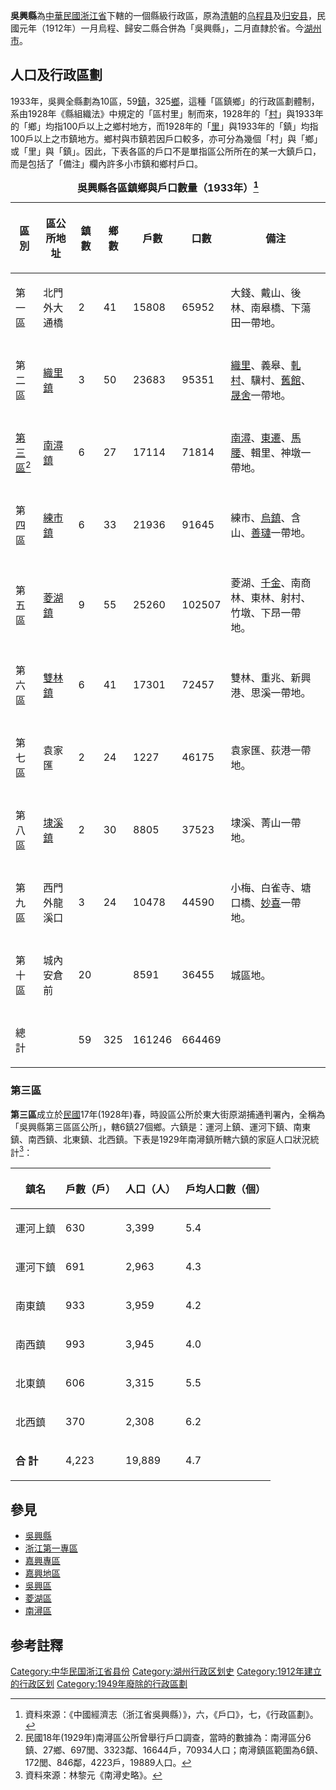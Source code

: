 '''吳興縣'''為[[中華民國|中華民國]][[浙江省_(中華民國)|浙江省]]下轄的一個縣級行政區，原為[[清朝|清朝]]的[[乌程县|乌程县]]及[[归安县|归安县]]，民國元年（1912年）一月烏程、歸安二縣合併為「吳興縣」，二月直隸於省。今[[湖州市|湖州市]]。
{{multiple image
| align = right
| perrow = 2/2/2
| total_width = 280
| caption_align = center
| title = 
| image1 = ROC Div Zhejiang.svg
| caption1 = 中華民國大陸時期的浙江省
| image2 = 亚新地学社1936年《袖珍中华全图》--07浙江省.jpg
| caption2 = 亞新地學社1936年《袖珍中華全圖》的浙江省地圖
}}

== 人口及行政區劃 ==
1933年，吳興全縣劃為10區，59[[鎮|鎮]]，325[[鄉|鄉]]，這種「區鎮鄉」的行政區劃體制，系由1928年《縣組織法》中規定的「區村里」制而來，1928年的「[[村|村]]」與1933年的「鄉」均指100戶以上之鄉村地方，而1928年的「[[里|里]]」與1933年的「鎮」均指100戶以上之市鎮地方。鄉村與市鎮若因戶口較多，亦可分為幾個「村」與「鄉」或「里」與「鎮」。因此，下表各區的戶口不是單指區公所所在的某一大鎮戶口，而是包括了「備注」欄內許多小市鎮和鄉村戶口。

{| class="wikitable sortable" 
|+'''吳興縣各區鎮鄉與戶口數量（1933年）<ref>資料來源：《中國經濟志（浙江省吳興縣）》，六，《戶口》，七，《行政區劃》。</ref>'''
!區別!!區公所地址!!鎮數!!鄉數!!戶數!!口數!!備注
|-align="right"
!第一區
|北門外大通橋
|2
|41
|15808
|65952
|大錢、戴山、後林、南皋橋、下蕩田一帶地。
|-
|-align="right"
!第二區
|[[織里鎮|織里鎮]]
|3
|50
|23683
|95351
|[[織里村|織里]]、義皋、[[軋村|軋村]]、驥村、[[旧馆村_(浙江省)|舊館]]、[[晟舍村|晟舍]]一帶地。
|-
|-align="right"
![[吳興縣_(中華民國)#第三區|第三區]]<ref>民國18年(1929年)南潯區公所曾舉行戶口調查，當時的數據為：南潯區分6鎮、27鄉、697閭、3323鄰、16644戶，70934人口；南潯鎮區範圍為6鎮、172閭、846鄰，4223戶，19889人口。</ref>
|[[南潯鎮|南潯鎮]]
|6
|27
|17114
|71814
|[[南潯鎮|南潯]]、[[東遷村|東遷]]、[[馬腰村|馬腰]]、輯里、神墩一帶地。
|-
|-align="right"
!第四區
|[[練市鎮|練市鎮]]
|6
|33
|21936
|91645
|練市、[[乌镇镇|烏鎮]]、含山、[[善璉|善璉]]一帶地。
|-
|-align="right"
!第五區
|[[菱湖鎮|菱湖鎮]]
|9
|55
|25260
|102507
|菱湖、[[千金鎮|千金]]、南商林、東林、射村、竹墩、下昂一帶地。
|-
|-align="right"
!第六區
|[[雙林鎮|雙林鎮]]
|6
|41
|17301
|72457
|雙林、重兆、新興港、思溪一帶地。
|-
|-align="right"
!第七區
|袁家匯
|2
|24
|1227
|46175
|袁家匯、荻港一帶地。
|-
|-align="right"
!第八區
|[[埭溪鎮|埭溪鎮]]
|2
|30
|8805
|37523
|埭溪、菁山一帶地。
|-
|-align="right"
!第九區
|西門外龍溪口
|3
|24
|10478
|44590
|小梅、白雀寺、塘口橋、[[妙西鎮|妙喜]]一帶地。
|-
|-align="right"
!第十區
|城內安倉前
|20
|
|8591
|36455
|城區地。
|-
|-align="right"
!總計
|
|59
|325
|161246
|664469
|
|}

=== 第三區 ===
'''第三區'''成立於[[中華民國|民國]]17年(1928年)春，時設區公所於東大街原湖捕通判署內，全稱為「吳興縣第三區區公所」，轄6鎮27個鄉。六鎮是：運河上鎮、運河下鎮、南東鎮、南西鎮、北東鎮、北西鎮。下表是1929年南潯鎮所轄六鎮的家庭人口狀況統計<ref>資料來源：林黎元《南潯史略》。</ref>：
{| class="wikitable sortable"
|-
! 鎮名 !! 戶數（戶） !! 人口（人） !! 戶均人口數（個）
|-
| 運河上鎮 || 630 || 3,399 || 5.4
|-
| 運河下鎮 || 691 || 2,963 || 4.3
|-
| 南東鎮 || 933 || 3,959 || 4.2
|-
| 南西鎮 || 993 || 3,945 || 4.0
|-
| 北東鎮 || 606 || 3,315 || 5.5
|-
| 北西鎮 || 370 || 2,308 || 6.2
|-
| '''合  計''' || 4,223 || 19,889 || 4.7
|}

== 參見 ==
*[[吳興縣|吳興縣]]
*[[浙江第一專區|浙江第一專區]]
*[[嘉興專區|嘉興專區]]
*[[嘉興地區|嘉興地區]]
*[[吳興區|吳興區]]
*[[菱湖區|菱湖區]]
*[[南潯區|南潯區]]

==参考註釋==
<div class="references-small">
<references />
</div>

{{中華民國浙江省行政區劃}}
{{DEFAULTSORT:W}}
[[Category:中华民国浙江省县份|Category:中华民国浙江省县份]]
[[Category:湖州行政区划史|Category:湖州行政区划史]]
[[Category:1912年建立的行政区划|Category:1912年建立的行政区划]]
[[Category:1949年廢除的行政區劃|Category:1949年廢除的行政區劃]]